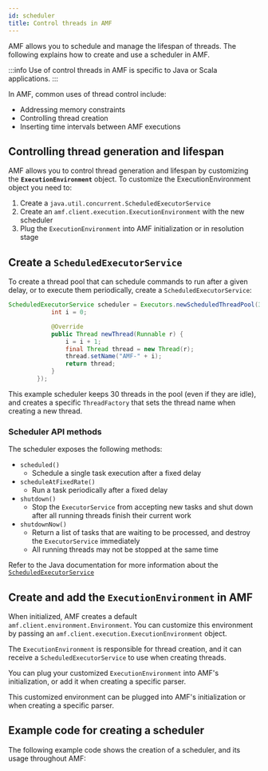 ```yaml
---
id: scheduler
title: Control threads in AMF
---
```


AMF allows you to schedule and manage the lifespan of threads.
The following explains how to create and use a scheduler in AMF.

:::info
Use of control threads in AMF is specific to Java or Scala applications.
:::

In AMF, common uses of thread control include:

- Addressing memory constraints
- Controlling thread creation
- Inserting time intervals between AMF executions

## Controlling thread generation and lifespan
AMF allows you to control thread generation and lifespan by customizing the **`ExecutionEnvironment`** object.
To customize the ExecutionEnvironment object you need to:

1. Create a `java.util.concurrent.ScheduledExecutorService`
2. Create an `amf.client.execution.ExecutionEnvironment` with the new scheduler
3. Plug the `ExecutionEnvironment` into AMF initialization or in resolution stage


## Create a `ScheduledExecutorService`
To create a thread pool that can schedule commands to run after a given delay, or to execute them periodically, create a `ScheduledExecutorService`:

```java
ScheduledExecutorService scheduler = Executors.newScheduledThreadPool(30, new ThreadFactory() {
            int i = 0;

            @Override
            public Thread newThread(Runnable r) {
                i = i + 1;
                final Thread thread = new Thread(r);
                thread.setName("AMF-" + i);
                return thread;
            }
        });
```
This example scheduler keeps 30 threads in the pool (even if they are idle), and creates a specific `ThreadFactory` that sets the thread name when creating a new thread.

### Scheduler API methods
The scheduler exposes the following methods:

- `scheduled()`
    - Schedule a single task execution after a fixed delay
- `scheduleAtFixedRate()`
    - Run a task periodically after a fixed delay
- `shutdown()`
    - Stop the `ExecutorService` from accepting new tasks and shut down after all running threads finish their current work
- `shutdownNow()`
    - Return a list of tasks that are waiting to be processed, and destroy the `ExecutorService` immediately
    - All running threads may not be stopped at the same time


Refer to the Java documentation for more information about the [`ScheduledExecutorService`](https://docs.oracle.com/en/java/javase/11/docs/api/java.base/java/util/concurrent/ScheduledExecutorService.html)


## Create and add the `ExecutionEnvironment` in AMF
When initialized, AMF creates a default `amf.client.environment.Environment`. You can customize this environment by passing an `amf.client.execution.ExecutionEnvironment` object.

The `ExecutionEnvironment` is responsible for thread creation, and it can receive a `ScheduledExecutorService` to use when creating threads.

You can plug your customized `ExecutionEnvironment` into AMF's initialization, or add it when creating a specific parser.

This customized environment can be plugged into AMF's initialization or when creating a specific parser.

## Example code for creating a scheduler
The following example code shows the creation of a scheduler, and its usage throughout AMF:


<CodeGetter
    language='java'
    example='java/SchedulerTest.java'
/>
